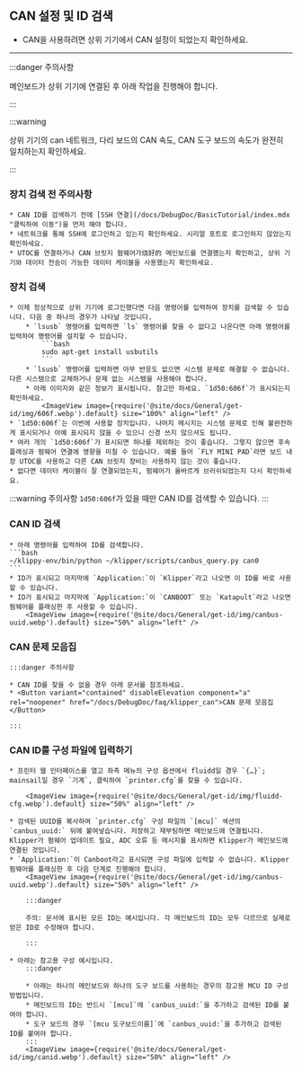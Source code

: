 ## CAN 설정 및 ID 검색

* CAN을 사용하려면 상위 기기에서 CAN 설정이 되었는지 확인하세요.

----

:::danger 주의사항

메인보드가 상위 기기에 연결된 후 아래 작업을 진행해야 합니다.

:::


:::warning

상위 기기의 can 네트워크, 다리 보드의 CAN 속도, CAN 도구 보드의 속도가 완전히 일치하는지 확인하세요.

:::

### 장치 검색 전 주의사항

    * CAN ID를 검색하기 전에 [SSH 연결](/docs/DebugDoc/BasicTutorial/index.mdx "클릭하여 이동")을 먼저 해야 합니다.
    * 네트워크를 통해 SSH에 로그인하고 있는지 확인하세요. 시리얼 포트로 로그인하지 않았는지 확인하세요.
    * UTOC를 연결하거나 CAN 브릿지 펌웨어가烧好的 메인보드를 연결했는지 확인하고, 상위 기기와 데이터 전송이 가능한 데이터 케이블을 사용했는지 확인하세요.

### 장치 검색

    * 이제 정상적으로 상위 기기에 로그인했다면 다음 명령어를 입력하여 장치를 검색할 수 있습니다. 다음 중 하나의 경우가 나타날 것입니다.
        * `lsusb` 명령어를 입력하면 `ls` 명령어를 찾을 수 없다고 나온다면 아래 명령어를 입력하여 명령어를 설치할 수 있습니다.
            ```bash
            sudo apt-get install usbutils
            ```
        * `lsusb` 명령어를 입력하면 아무 반응도 없으면 시스템 문제로 해결할 수 없습니다. 다른 시스템으로 교체하거나 문제 없는 시스템을 사용해야 합니다.
        * 아래 이미지와 같은 정보가 표시됩니다. 참고만 하세요. `1d50:606f`가 표시되는지 확인하세요.
            <ImageView image={require('@site/docs/General/get-id/img/606f.webp').default} size="100%" align="left" />
    * `1d50:606f`는 이번에 사용할 장치입니다. 나머지 메시지는 시스템 문제로 인해 불완전하게 표시되거나 아예 표시되지 않을 수 있으니 신경 쓰지 않으셔도 됩니다.
    * 여러 개의 `1d50:606f`가 표시되면 하나를 제외하는 것이 좋습니다. 그렇지 않으면 후속 플래싱과 펌웨어 연결에 영향을 미칠 수 있습니다. 예를 들어 `FLY MINI PAD`라면 보드 내장 UTOC를 사용하고 다른 CAN 브릿지 장비는 사용하지 않는 것이 좋습니다.
    * 없다면 데이터 케이블이 잘 연결되었는지, 펌웨어가 올바르게 브러쉬되었는지 다시 확인하세요.

:::warning 주의사항
`1d50:606f`가 있을 때만 CAN ID를 검색할 수 있습니다.
:::

### CAN ID 검색

    * 아래 명령어를 입력하여 ID를 검색합니다.
    ```bash
    ~/klippy-env/bin/python ~/klipper/scripts/canbus_query.py can0
    ```
    * ID가 표시되고 마지막에 `Application:`이 `Klipper`라고 나오면 이 ID를 바로 사용할 수 있습니다.
    * ID가 표시되고 마지막에 `Application:`이 `CANBOOT` 또는 `Katapult`라고 나오면 펌웨어를 플래싱한 후 사용할 수 있습니다.
        <ImageView image={require('@site/docs/General/get-id/img/canbus-uuid.webp').default} size="50%" align="left" />


### CAN 문제 모음집

    :::danger 주의사항

    * CAN ID를 찾을 수 없을 경우 아래 문서를 참조하세요.  
    * <Button variant="contained" disableElevation component="a" rel="noopener" href="/docs/DebugDoc/faq/klipper_can">CAN 문제 모음집</Button>

    :::

### CAN ID를 구성 파일에 입력하기

    * 프린터 웹 인터페이스를 열고 좌측 메뉴의 구성 옵션에서 fluidd일 경우 `{…}`; mainsail일 경우 `기계`, 클릭하여 `printer.cfg`를 찾을 수 있습니다.

        <ImageView image={require('@site/docs/General/get-id/img/fluidd-cfg.webp').default} size="50%" align="left" />

    * 검색된 UUID를 복사하여 `printer.cfg` 구성 파일의 `[mcu]` 섹션의 `canbus_uuid:` 뒤에 붙여넣습니다. 저장하고 재부팅하면 메인보드에 연결됩니다. Klipper가 펌웨어 업데이트 필요, ADC 오류 등 메시지를 표시하면 Klipper가 메인보드에 연결된 것입니다.
    * `Application:`이 Canboot라고 표시되면 구성 파일에 입력할 수 없습니다. Klipper 펌웨어를 플래싱한 후 다음 단계로 진행해야 합니다.
        <ImageView image={require('@site/docs/General/get-id/img/canbus-uuid.webp').default} size="50%" align="left" />

        :::danger

        주의: 문서에 표시된 모든 ID는 예시입니다. 각 메인보드의 ID는 모두 다르므로 실제로 얻은 ID로 수정해야 합니다.

        :::

    * 아래는 참고용 구성 예시입니다.
        :::danger

        * 아래는 하나의 메인보드와 하나의 도구 보드를 사용하는 경우의 참고용 MCU ID 구성 방법입니다.
        * 메인보드의 ID는 반드시 `[mcu]`에 `canbus_uuid:`을 추가하고 검색된 ID를 붙여야 합니다.
        * 도구 보드의 경우 `[mcu 도구보드이름]`에 `canbus_uuid:`을 추가하고 검색된 ID를 붙여야 합니다.
        :::
        <ImageView image={require('@site/docs/General/get-id/img/canid.webp').default} size="50%" align="left" />
